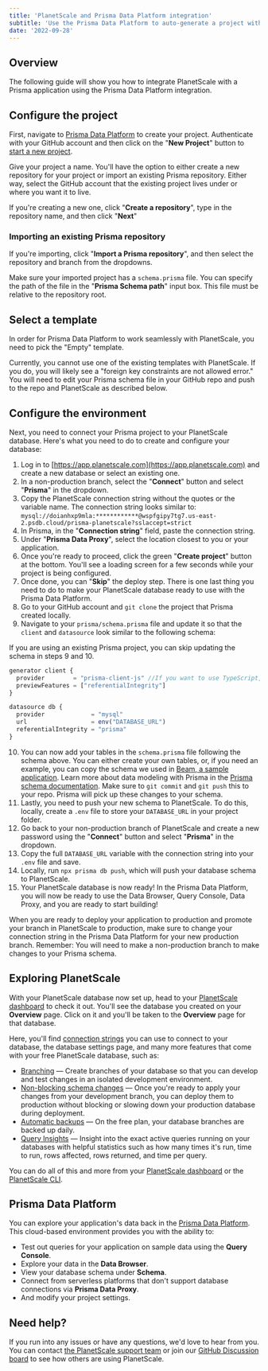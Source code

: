 ```yaml
---
title: 'PlanetScale and Prisma Data Platform integration'
subtitle: 'Use the Prisma Data Platform to auto-generate a project with Prisma and PlanetScale and deploy it to Vercel.'
date: '2022-09-28'
---
```



## Overview

The following guide will show you how to integrate PlanetScale with a Prisma application using the Prisma Data Platform integration.

## Configure the project

First, navigate to [Prisma Data Platform](https://cloud.prisma.io/projects/) to create your project. Authenticate with your GitHub account and then click on the "**New Project**" button to [start a new project](https://cloud.prisma.io/projects/create).

Give your project a name. You'll have the option to either create a new repository for your project or import an existing Prisma repository. Either way, select the GitHub account that the existing project lives under or where you want it to live.

If you're creating a new one, click "**Create a repository**", type in the repository name, and then click "**Next**"

### Importing an existing Prisma repository

If you're importing, click "**Import a Prisma repository**", and then select the repository and branch from the dropdowns.

Make sure your imported project has a `schema.prisma` file. You can specify the path of the file in the "**Prisma Schema path**" input box. This file must be relative to the repository root.

<ImageBlock alt='Prisma Data Platform project configuration' src={project} />

## Select a template

In order for Prisma Data Platform to work seamlessly with PlanetScale, you need to pick the "Empty" template.

<InfoBlock type="note">
  Currently, you cannot use one of the existing templates with PlanetScale. If you do, you will likely see a "foreign key constraints are not allowed error." You will need to edit your Prisma schema file in your GitHub repo and push to the repo and PlanetScale as described below.
</InfoBlock>

<ImageBlock alt='Prisma Data Platform project template options' src={templates} />

## Configure the environment

Next, you need to connect your Prisma project to your PlanetScale database. Here's what you need to do to create and configure your database:

1. Log in to [https://app.planetscale.com](https://app.planetscale.com) and create a new database or select an existing one.
2. In a non-production branch, select the "**Connect**" button and select "**Prisma**" in the dropdown.
3. Copy the PlanetScale connection string without the quotes or the variable name. The connection string looks similar to: `mysql://doianhxp9mla:************@wspfgipy7tg7.us-east-2.psdb.cloud/prisma-planetscale?sslaccept=strict`
4. In Prisma, in the "**Connection string**" field, paste the connection string. 
5. Under "**Prisma Data Proxy**", select the location closest to you or your application.
6. Once you're ready to proceed, click the green "**Create project**" button at the bottom. You'll see a loading screen for a few seconds while your project is being configured.
7. Once done, you can "**Skip**" the deploy step. There is one last thing you need to do to make your PlanetScale database ready to use with the Prisma Data Platform.
8. Go to your GitHub account and `git clone` the project that Prisma created locally. 
9. Navigate to your `prisma/schema.prisma` file and update it so that the `client` and `datasource` look similar to the following schema:

<InfoBlock type="note">
  If you are using an existing Prisma project, you can skip updating the schema in steps 9 and 10.
</InfoBlock>

```js
generator client {
  provider        = "prisma-client-js" //If you want to use TypeScript, use "prisma-client-ts"
  previewFeatures = ["referentialIntegrity"]
}

datasource db {
  provider             = "mysql"
  url                  = env("DATABASE_URL")
  referentialIntegrity = "prisma"
}
```

10. You can now add your tables in the `schema.prisma` file following the schema above. You can either create your own tables, or, if you need an example, you can copy the schema we used in [Beam, a sample application](https://github.com/planetscale/beam/blob/main/prisma/schema.prisma). Learn more about data modeling with Prisma in the [Prisma schema documentation](https://www.prisma.io/docs/concepts/components/prisma-schema). Make sure to `git commit` and `git push` this to your repo. Prisma will pick up these changes to your schema.
11. Lastly, you need to push your new schema to PlanetScale. To do this, locally, create a `.env` file to store your `DATABASE_URL` in your project folder. 
12. Go back to your non-production branch of PlanetScale and create a new password using the "**Connect**" button and select "**Prisma**" in the dropdown.
12. Copy the full `DATABASE_URL` variable with the connection string into your `.env` file and save.
13. Locally, run `npx prisma db push`, which will push your database schema to PlanetScale.
14. Your PlanetScale database is now ready! In the Prisma Data Platform, you will now be ready to use the Data Browser, Query Console, Data Proxy, and you are ready to start building!

<InfoBlock type="note">
  When you are ready to deploy your application to production and promote your branch in PlanetScale to production, make sure to change your connection string in the Prisma Data Platform for your new production branch. Remember: You will need to make a non-production branch to make changes to your Prisma schema.
</InfoBlock>

## Exploring PlanetScale

With your PlanetScale database now set up, head to your [PlanetScale dashboard](https://app.planetscale.com) to check it out. You'll see the database you created on your **Overview** page. Click on it and you'll be taken to the **Overview** page for that database.

Here, you'll find [connection strings](/docs/concepts/connection-strings) you can use to connect to your database, the database settings page, and many more features that come with your free PlanetScale database, such as:

- [Branching](/docs/concepts/branching) &mdash; Create branches of your database so that you can develop and test changes in an isolated development environment.
- [Non-blocking schema changes](/docs/concepts/nonblocking-schema-changes) &mdash; Once you're ready to apply your changes from your development branch, you can deploy them to production without blocking or slowing down your production database during deployment.
- [Automatic backups](/docs/concepts/back-up-and-restore) &mdash; On the free plan, your database branches are backed up daily.
- [Query Insights](/docs/concepts/query-insights) &mdash; Insight into the exact active queries running on your databases with helpful statistics such as how many times it's run, time to run, rows affected, rows returned, and time per query.

You can do all of this and more from your [PlanetScale dashboard](https://app.planetscale.com) or the [PlanetScale CLI](/cli).

## Prisma Data Platform

You can explore your application's data back in the [Prisma Data Platform](https://www.prisma.io/dataplatform). This cloud-based environment provides you with the ability to:

- Test out queries for your application on sample data using the **Query Console**.
- Explore your data in the **Data Browser**.
- View your database schema under **Schema**.
- Connect from serverless platforms that don't support database connections via **Prisma Data Proxy**.
- And modify your project settings.

## Need help?

If you run into any issues or have any questions, we'd love to hear from you. You can contact [the PlanetScale support team](https://support.planetscale.com) or join our [GitHub Discussion board](https://github.com/planetscale/discussion/discussions) to see how others are using PlanetScale.
